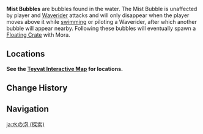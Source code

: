 {{Terminology Infobox
|title        = Mist Bubble
|image        = Mist Bubble.png
|world        = Teyvat
|type         = Exploration
}}
'''Mist Bubbles''' are bubbles found in the water. The Mist Bubble is unaffected by player and [[Waverider]] attacks and will only disappear when the player moves above it while [[swimming]] or piloting a Waverider, after which another bubble will appear nearby. Following these bubbles will eventually spawn a [[Floating Crate]] with Mora.

==Locations==
'''See the [https://webstatic-sea.mihoyo.com/app/ys-map-sea/index.html#/map/2?shown_types=191 Teyvat Interactive Map] for locations.'''

==Change History==
{{Change History|1.6}}

==Navigation==
{{Exploration Navbox}}

[[ja:水の泡 (探索)]]